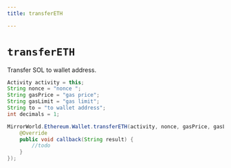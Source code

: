 ```yaml
---
title: transferETH

---
```


# `transferETH`
Transfer SOL to wallet address.

```java
Activity activity = this;
String nonce = "nonce ";
String gasPrice = "gas price";
String gasLimit = "gas limit";
String to = "to wallet address";
int decimals = 1;

MirrorWorld.Ethereum.Wallet.transferETH(activity, nonce, gasPrice, gasLimit, to, decimals, new MirrorCallback() {
    @Override
    public void callback(String result) {
        //todo
    }
});
```
